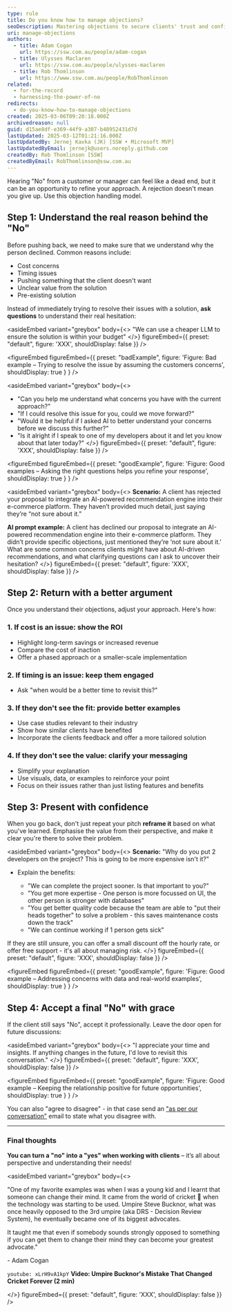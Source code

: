 ```yaml
---
type: rule
title: Do you know how to manage objections?
seoDescription: Mastering objections to secure clients' trust and confidence in your solution
uri: manage-objections
authors:
  - title: Adam Cogan
    url: https://ssw.com.au/people/adam-cogan
  - title: Ulysses Maclaren
    url: https://ssw.com.au/people/ulysses-maclaren
  - title: Rob Thomlinson
    url: https://www.ssw.com.au/people/RobThomlinson
related:
  - for-the-record
  - harnessing-the-power-of-no
redirects:
  - do-you-know-how-to-manage-objections
created: 2025-03-06T09:20:18.000Z
archivedreason: null
guid: d15ae8df-e369-44f9-a307-b48952431d7d
lastUpdated: 2025-03-12T01:21:16.000Z
lastUpdatedBy: Jernej Kavka (JK) [SSW • Microsoft MVP]
lastUpdatedByEmail: jernejk@users.noreply.github.com
createdBy: Rob Thomlinson [SSW]
createdByEmail: RobThomlinson@ssw.com.au
---
```

Hearing "No" from a customer or manager can feel like a dead end, but it can be an opportunity to refine your approach. A rejection doesn't mean you give up.
Use this objection handling model.

## Step 1: Understand the real reason behind the "No"

Before pushing back, we need to make sure that we understand why the person declined. Common reasons include:

* Cost concerns
* Timing issues
* Pushing something that the client doesn't want
* Unclear value from the solution
* Pre-existing solution

Instead of immediately trying to resolve their issues with a solution, **ask questions** to understand their real hesitation:

<asideEmbed
  variant="greybox"
  body={<>
    "We can use a cheaper LLM to ensure the solution is within your budget"
  </>}
  figureEmbed={{
    preset: "default",
    figure: 'XXX',
    shouldDisplay: false
  }}
/>

<figureEmbed figureEmbed={{
  preset: "badExample",
  figure: 'Figure: Bad example – Trying to resolve the issue by assuming the customers concerns',
  shouldDisplay: true
} } />


<asideEmbed
  variant="greybox"
  body={<>
    
* "Can you help me understand what concerns you have with the current approach?"
* "If I could resolve this issue for you, could we move forward?"
* "Would it be helpful if I asked AI to better understand your concerns before we discuss this further?"
* "Is it alright if I speak to one of my developers about it and let you know about that later today?"
  </>}
  figureEmbed={{
    preset: "default",
    figure: 'XXX',
    shouldDisplay: false
  }}
/>

<figureEmbed figureEmbed={{
  preset: "goodExample",
  figure: 'Figure: Good examples – Asking the right questions helps you refine your response',
  shouldDisplay: true
} } />


<asideEmbed
  variant="greybox"
  body={<>
    **Scenario:**
A client has rejected your proposal to integrate an AI-powered recommendation engine into their e-commerce platform. They haven’t provided much detail, just saying they’re “not sure about it.”

**AI prompt example:**
A client has declined our proposal to integrate an AI-powered recommendation engine into their e-commerce platform. They didn’t provide specific objections, just mentioned they’re ‘not sure about it.’ What are some common concerns clients might have about AI-driven recommendations, and what clarifying questions can I ask to uncover their hesitation?
  </>}
  figureEmbed={{
    preset: "default",
    figure: 'XXX',
    shouldDisplay: false
  }}
/>

## Step 2: Return with a better argument

Once you understand their objections, adjust your approach. Here's how:

### 1. If cost is an issue: show the ROI

* Highlight long-term savings or increased revenue
* Compare the cost of inaction
* Offer a phased approach or a smaller-scale implementation

### 2. If timing is an issue: keep them engaged

* Ask "when would be a better time to revisit this?"

### 3. If they don't see the fit: provide better examples

* Use case studies relevant to their industry
* Show how similar clients have benefited
* Incorporate the clients feedback and offer a more tailored solution

### 4. If they don't see the value: clarify your messaging

* Simplify your explanation
* Use visuals, data, or examples to reinforce your point
* Focus on their issues rather than just listing features and benefits

## Step 3: Present with confidence

When you go back, don't just repeat your pitch **reframe it** based on what you've learned. Emphasise the value from their perspective, and make it clear you're there to solve their problem.

<asideEmbed
  variant="greybox"
  body={<>
    **Scenario:**
"Why do you put 2 developers on the project? This is going to be more expensive isn't it?"

* Explain the benefits:

  * "We can complete the project sooner. Is that important to you?"
  * "You get more expertise - One person is more focussed on UI, the other person is stronger
    with databases"
  * "You get better quality code because the team are able to "put their heads together"
    to solve a problem - this saves maintenance costs down the track"
  * "We can continue working if 1 person gets sick"

If they are still unsure, you can offer a small discount off the hourly rate, or offer free support - it's all about managing risk.
  </>}
  figureEmbed={{
    preset: "default",
    figure: 'XXX',
    shouldDisplay: false
  }}
/>

<figureEmbed figureEmbed={{
  preset: "goodExample",
  figure: 'Figure: Good example – Addressing concerns with data and real-world examples',
  shouldDisplay: true
} } />


## Step 4: Accept a final "No" with grace

If the client still says "No", accept it professionally. Leave the door open for future discussions:

<asideEmbed
  variant="greybox"
  body={<>
    "I appreciate your time and insights. If anything changes in the future, I'd love to revisit this conversation."
  </>}
  figureEmbed={{
    preset: "default",
    figure: 'XXX',
    shouldDisplay: false
  }}
/>

<figureEmbed figureEmbed={{
  preset: "goodExample",
  figure: 'Figure: Good example – Keeping the relationship positive for future opportunities',
  shouldDisplay: true
} } />


You can also "agree to disagree" - in that case send an ["as per our conversation"](/do-you-send-as-per-our-conversation-emails) email to state what you disagree with.

- - -

### Final thoughts

**You can turn a "no" into a "yes" when working with clients** – it’s all about perspective and understanding their needs!

<asideEmbed
  variant="greybox"
  body={<>
    
"One of my favorite examples was when I was a young kid and I learnt that someone can change their mind. It came from the world of cricket 🏏 when the technology was starting to be used. Umpire Steve Bucknor, what was once heavily opposed to the 3rd umpire (aka DRS - Decision Review System), he eventually became one of its biggest advocates.

It taught me that even if somebody sounds strongly opposed to something if you can get them to change their mind they can become your greatest advocate."

\- Adam Cogan

`youtube: xLrH9vA1kpY`
**Video:  Umpire Bucknor's Mistake That Changed Cricket Forever (2 min)**

  </>}
  figureEmbed={{
    preset: "default",
    figure: 'XXX',
    shouldDisplay: false
  }}
/>
